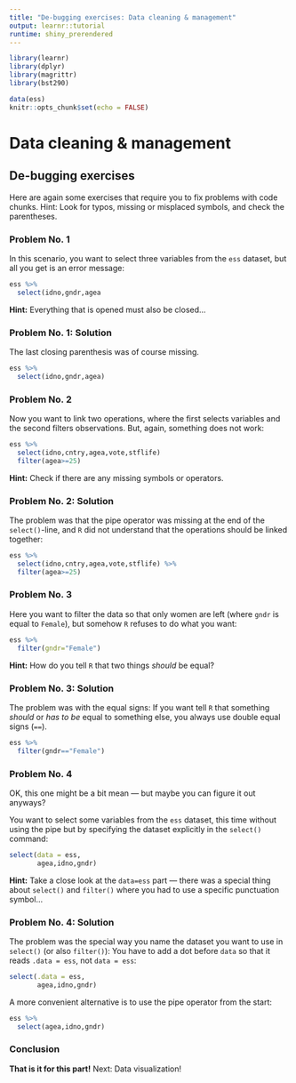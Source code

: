 ```yaml
---
title: "De-bugging exercises: Data cleaning & management"
output: learnr::tutorial
runtime: shiny_prerendered
---
```


```r
library(learnr)
library(dplyr)
library(magrittr)
library(bst290)

data(ess)
knitr::opts_chunk$set(echo = FALSE)
```

# Data cleaning & management 

## De-bugging exercises {data-progressive=TRUE}

Here are again some exercises that require you to fix problems with code chunks. Hint: Look for typos, missing or misplaced symbols, and check the parentheses.

### Problem No. 1

In this scenario, you want to select three variables from the `ess` dataset, but all you get is an error message:
```r
ess %>% 
  select(idno,gndr,agea
```

<div id="ex1-hint">
**Hint:** Everything that is opened must also be closed...
</div>

### Problem No. 1: Solution

The last closing parenthesis was of course missing.

```r
ess %>% 
  select(idno,gndr,agea)
```

### Problem No. 2

Now you want to link two operations, where the first selects variables and the second filters observations. But, again, something does not work:
```r
ess %>% 
  select(idno,cntry,agea,vote,stflife)
  filter(agea>=25)

```

<div id="ex2-hint">
**Hint:** Check if there are any missing symbols or operators.
</div>

### Problem No. 2: Solution

The problem was that the pipe operator was missing at the end of the `select()`-line, and `R` did not understand that the operations should be linked together:
```r
ess %>% 
  select(idno,cntry,agea,vote,stflife) %>% 
  filter(agea>=25)

```

### Problem No. 3

Here you want to filter the data so that only women are left (where `gndr` is equal to `Female`), but somehow `R` refuses to do what you want:
```r
ess %>% 
  filter(gndr="Female")
```

<div id="ex3-hint">
**Hint:** How do you tell `R` that two things *should* be equal?
</div>

### Problem No. 3: Solution

The problem was with the equal signs: If you want tell `R` that something *should* or *has to be* equal to something else, you always use double equal signs (`==`).

```r
ess %>% 
  filter(gndr=="Female")
```

### Problem No. 4

OK, this one might be a bit mean --- but maybe you can figure it out anyways? 

You want to select some variables from the `ess` dataset, this time without using the pipe but by specifying the dataset explicitly in the `select()` command:
```r
select(data = ess,
       agea,idno,gndr)
```

<div id="ex4-hint">
**Hint:** Take a close look at the `data=ess` part --- there was a special thing about `select()` and `filter()` where you had to use a specific punctuation symbol...
</div>

### Problem No. 4: Solution

The problem was the special way you name the dataset you want to use in `select()` (or also `filter()`): You have to add a dot before `data` so that it reads `.data = ess`, not `data = ess`:

```r
select(.data = ess,
       agea,idno,gndr)
```

A more convenient alternative is to use the pipe operator from the start:
```r
ess %>% 
  select(agea,idno,gndr)
```

### Conclusion

**That is it for this part!** Next: Data visualization!
